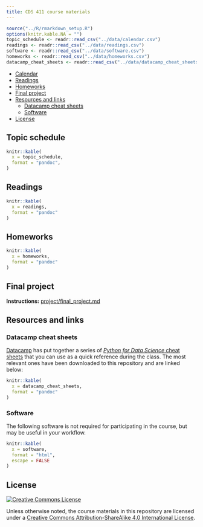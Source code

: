 ```yaml
---
title: CDS 411 course materials
---
```


```r
source("../R/rmarkdown_setup.R")
options(knitr.kable.NA = "")
topic_schedule <- readr::read_csv("../data/calendar.csv")
readings <- readr::read_csv("../data/readings.csv")
software <- readr::read_csv("../data/software.csv")
homeworks <- readr::read_csv("../data/homeworks.csv")
datacamp_cheat_sheets <- readr::read_csv("../data/datacamp_cheat_sheets.csv")
```

*   [Calendar](#calendar)
*   [Readings](#readings)
*   [Homeworks](#homeworks)
*   [Final project](#final-project)
*   [Resources and links](#resources-and-links)
    *   [Datacamp cheat sheets](#datacamp-cheat-sheets)
    *   [Software](#software)
*   [License](#license)

## Topic schedule

```r
knitr::kable(
  x = topic_schedule,
  format = "pandoc",
)
```

## Readings

```r
knitr::kable(
  x = readings,
  format = "pandoc"
)
```

## Homeworks

```r
knitr::kable(
  x = homeworks,
  format = "pandoc"
)
```

## Final project

**Instructions:** [project/final\_project.md](project/final_project.md)  

## Resources and links

### Datacamp cheat sheets

[Datacamp][datacamp-url] has put together a series of [*Python for Data Science* cheat sheets][datacamp-cheat-sheets-url] that you can use as a quick reference during the class.
The most relevant ones have been downloaded to this repository and are linked below:

```r
knitr::kable(
  x = datacamp_cheat_sheets,
  format = "pandoc"
)
```

### Software

The following software is not required for participating in the course, but may be useful in your workflow.

```r
knitr::kable(
  x = software,
  format = "html",
  escape = FALSE
)
```

## License

[![Creative Commons License][cc-by-sa-4-img]][cc-by-sa-4]

Unless otherwise noted, the course materials in this repository are licensed under a [Creative Commons Attribution-ShareAlike 4.0 International License][cc-by-sa-4].

[cc-by-sa-4]:                http://creativecommons.org/licenses/by-sa/4.0/
[datacamp-url]:              https://datacamp.com
[cc-by-sa-4-img]:            https://i.creativecommons.org/l/by-sa/4.0/88x31.png
[datacamp-cheat-sheets-url]: https://www.datacamp.com/community/data-science-cheatsheets
